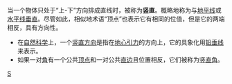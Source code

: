 当一个物体只处于“上-下”方向排成直线时，被称为'''竖直'''。概略地称为与[[地平线|地平线]]或[[水平线|水平线]][[垂直|垂直]]。尽管如此，相似地术语“顶点”也表示它有相同的位值，但是它的两端相反，具有方向性。

* 在[[自然科学|自然科学]]上，一个[[竖直方向|竖直方向]]是指在[[地心引力|地心引力]]的方向上，它的具象化用[[铅垂线|铅垂线]]来表示。
* 如果一对[[角|角]]有一个公共[[頂點_(幾何)|顶点]]和一对公共[[直边|直边]]且位置相反，它们被称为[[竖直角|竖直角]]。

[[Category:几何学|S]]